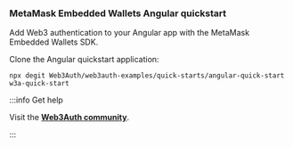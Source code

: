 ### MetaMask Embedded Wallets Angular quickstart

Add Web3 authentication to your Angular app with the MetaMask Embedded Wallets SDK.

Clone the Angular quickstart application:

```shell
npx degit Web3Auth/web3auth-examples/quick-starts/angular-quick-start w3a-quick-start
```

:::info Get help

Visit the [**Web3Auth community**](https://web3auth.io/community/).

:::
